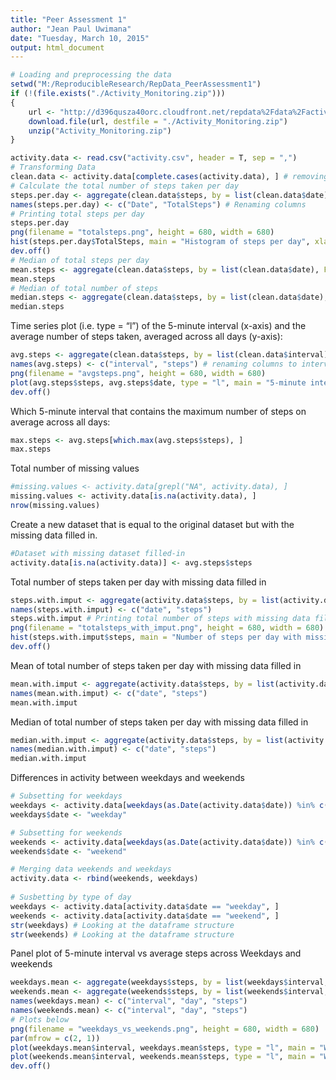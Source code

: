 ```yaml
---
title: "Peer Assessment 1"
author: "Jean Paul Uwimana"
date: "Tuesday, March 10, 2015"
output: html_document
---
```



```r
# Loading and preprocessing the data
setwd("M:/ReproducibleResearch/RepData_PeerAssessment1")
if (!(file.exists("./Activity_Monitoring.zip")))
{
    url <- "http://d396qusza40orc.cloudfront.net/repdata%2Fdata%2Factivity.zip"
    download.file(url, destfile = "./Activity_Monitoring.zip")
    unzip("Activity_Monitoring.zip")   
}

activity.data <- read.csv("activity.csv", header = T, sep = ",")
# Transforming Data
clean.data <- activity.data[complete.cases(activity.data), ] # removing NAs
# Calculate the total number of steps taken per day
steps.per.day <- aggregate(clean.data$steps, by = list(clean.data$date), FUN = sum, na.rm = T)
names(steps.per.day) <- c("Date", "TotalSteps") # Renaming columns 
# Printing total steps per day
steps.per.day
png(filename = "totalsteps.png", height = 680, width = 680)
hist(steps.per.day$TotalSteps, main = "Histogram of steps per day", xlab = "Steps per day", col = "red") 
dev.off()
# Median of total steps per day
mean.steps <- aggregate(clean.data$steps, by = list(clean.data$date), FUN = mean)
mean.steps
# Median of total number of steps
median.steps <- aggregate(clean.data$steps, by = list(clean.data$date), FUN = median)
median.steps
```
Time series plot (i.e. type = "l") of the 5-minute interval (x-axis) and the average number of steps taken, averaged across all days (y-axis):

```r
avg.steps <- aggregate(clean.data$steps, by = list(clean.data$interval), FUN = mean)
names(avg.steps) <- c("interval", "steps") # renaming columns to interval & steps, respectively
png(filename = "avgsteps.png", height = 680, width = 680)
plot(avg.steps$steps, avg.steps$date, type = "l", main = "5-minute interval vs Average number of steps", xlab = "5-minute interval", ylab = "Average number of steps", col = "blue")
dev.off()
```

Which 5-minute interval that contains the maximum number of steps on average across all days:
```r
max.steps <- avg.steps[which.max(avg.steps$steps), ]
max.steps
```

Total number of missing values
```r
#missing.values <- activity.data[grepl("NA", activity.data), ]
missing.values <- activity.data[is.na(activity.data), ]
nrow(missing.values)
```

Create a new dataset that is equal to the original dataset but with the missing data filled in.
```r
#Dataset with missing dataset filled-in
activity.data[is.na(activity.data)] <- avg.steps$steps 
```

Total number of steps taken per day with missing data filled in
```r
steps.with.imput <- aggregate(activity.data$steps, by = list(activity.data$date), FUN = sum, na.rm = T)
names(steps.with.imput) <- c("date", "steps")
steps.with.imput # Printing total number of steps with missing data filled in
png(filename = "totalsteps_with_imput.png", height = 680, width = 680)
hist(steps.with.imput$steps, main = "Number of steps per day with missing data filled in", xlab = "Steps per day", col = "red")
dev.off()
```

Mean of total number of steps taken per day with missing data filled in
```r
mean.with.imput <- aggregate(activity.data$steps, by = list(activity.data$date), FUN = mean)
names(mean.with.imput) <- c("date", "steps")
mean.with.imput
```

Median of total number of steps taken per day with missing data filled in 
```r
median.with.imput <- aggregate(activity.data$steps, by = list(activity.data$date), FUN = median)
names(median.with.imput) <- c("date", "steps")
median.with.imput
```

Differences in activity between weekdays and weekends
```r
# Subsetting for weekdays
weekdays <- activity.data[weekdays(as.Date(activity.data$date)) %in% c("Monday", "Tuesday", "Wednesday", "Thursday", "Friday"), ]
weekdays$date <- "weekday" 

# Subsetting for weekends
weekends <- activity.data[weekdays(as.Date(activity.data$date)) %in% c("Saturday", "Sunday"), ]
weekends$date <- "weekend"

# Merging data weekends and weekdays
activity.data <- rbind(weekends, weekdays)
  
# Susbetting by type of day
weekdays <- activity.data[activity.data$date == "weekday", ]
weekends <- activity.data[activity.data$date == "weekend", ]
str(weekdays) # Looking at the dataframe structure
str(weekends) # Looking at the dataframe structure
```
Panel plot of 5-minute interval vs average steps across Weekdays and weekends
```r
weekdays.mean <- aggregate(weekdays$steps, by = list(weekdays$interval, weekdays$date), FUN = mean) # Averaged weekdays
weekends.mean <- aggregate(weekends$steps, by = list(weekends$interval, weekends$date), FUN = mean) # Averaged weekends
names(weekdays.mean) <- c("interval", "day", "steps")
names(weekends.mean) <- c("interval", "day", "steps")
# Plots below
png(filename = "weekdays_vs_weekends.png", height = 680, width = 680)
par(mfrow = c(2, 1))
plot(weekdays.mean$interval, weekdays.mean$steps, type = "l", main = "Weekday", xlab = "5-minute interval", ylab = "Number of steps", col = "blue")
plot(weekends.mean$interval, weekends.mean$steps, type = "l", main = "Weekend", xlab = "5-minute interval", ylab = "Number of steps", col = "blue")
dev.off()
```
